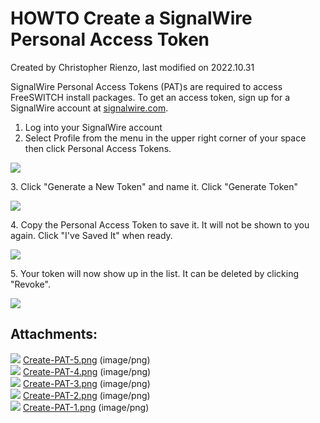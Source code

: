 
# HOWTO Create a SignalWire Personal Access Token 

 Created by  Christopher Rienzo, last modified on 2022.10.31

  
SignalWire Personal Access Tokens (PAT)s are required to access FreeSWITCH install packages. To get an access token, sign up for a SignalWire account at [signalwire.com](https://id.signalwire.com/signup/account/new).

  
1. Log into your SignalWire account
2. Select Profile from the menu in the upper right corner of your space then click Personal Access Tokens.

![](/attachments/67240087/67240092.png)

  
3\. Click "Generate a New Token" and name it. Click "Generate Token"

![](/attachments/67240087/67240091.png)

  
4\. Copy the Personal Access Token to save it. It will not be shown to you again. Click "I've Saved It" when ready.

![](/attachments/67240087/67240090.png)

  
5\. Your token will now show up in the list. It can be deleted by clicking "Revoke".

![](/attachments/67240087/67240089.png)
  
  
## Attachments:

![](/images/icons/bullet_blue.gif) [Create-PAT-5.png](/attachments/67240087/67240089.png) (image/png)  
![](/images/icons/bullet_blue.gif) [Create-PAT-4.png](/attachments/67240087/67240090.png) (image/png)  
![](/images/icons/bullet_blue.gif) [Create-PAT-3.png](/attachments/67240087/67240091.png) (image/png)  
![](/images/icons/bullet_blue.gif) [Create-PAT-2.png](/attachments/67240087/67240092.png) (image/png)  
![](/images/icons/bullet_blue.gif) [Create-PAT-1.png](/attachments/67240087/67240093.png) (image/png)  


